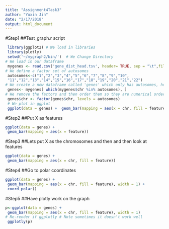 ```yaml
---
title: "Assignment4Task3"
author: "Yuxin Jin"
date: "2/17/2018"
output: html_document
---
```


#Step1
##Test_graph.r script

```r
 library(ggplot2) # We load in libraries
 library(plotly)
 setwd('~/mygraph2/bin/')  # We Change Directory
# We load in our dataframe
 mygenes <- read.csv('gene_dist_head.tsv', header= TRUE, sep = "\t",fill = TRUE) 
# We define a factor set of autosomes
 autosomes<-c("1","2","3","4","5","6","7","8","9","10",
 "11","12","13","14","15","16","17","18","19","20","21","22")  
# We create a new dataframe called 'genes' which only has autosomes, however we still have those additional factors
 genes<- mygenes[ which(mygenes$chr %in% autosomes), ] 
# We remove the factors and then order them so they are numerical order and not alphabetical
 genes$chr <- factor(genes$chr, levels = autosomes) 
 # We plot in ggplot 
 ggplot(data = genes) +  geom_bar(mapping = aes(x = chr, fill = feature), width = 1)
```

#Step2
##Put X as features
```r
ggplot(data = genes) +
 geom_bar(mapping = aes(x = feature))
```

#Step3
##Lets put X as the chromosomes and then and then look at features
```r
ggplot(data = genes) +
 geom_bar(mapping = aes(x = chr, fill = feature))
```

#Step4
##Go to polar coordinates

```r
ggplot(data = genes) +
 geom_bar(mapping = aes(x = chr, fill = feature), width = 1) +
 coord_polar()
```

#Step5
##Have plotly work on the graph

```r
p<-ggplot(data = genes) + 
 geom_bar(mapping = aes(x = chr, fill = feature), width = 1) 
# Re-render if ggplotly # Note sometimes it doesn't work well
 ggplotly(p) 
```

